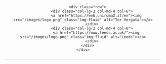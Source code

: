 <html>
<head>
    <meta charset="utf-8">
    <meta name="viewport" content="width=device-width, initial-scale=1">
    <link rel="stylesheet" href="https://www.markuptag.com/bootstrap/5/css/bootstrap.min.css">
    
    <style>
    .logo-list {
        padding: 10px 0;
        text-align: center;
        border-bottom: 1px solid #ddd;
    }
    .logo-list img {
        display: inline-block;
        max-width: 30%;
        padding: 5px 0;
        transition: all 0.3s ease-in-out;
        -webkit-filter: grayscale(100);
        -moz-filter: grayscale(100);
        filter: grayscale(100);
    }
    .logo-list img:hover {
        filter: none;
        transform: scale(1.2);
        -webkit-filter: none;
        -moz-filter: none;
    }
    </style>
</head>

<body>
<section class="logo-list">
    <div class="container">
        <div class="row">
            <div class="col-lg-2 col-md-4 col-6">
                <a href="https://web.uniroma2.it/en"><img src="/images/logo.png" class="img-fluid" alt="Tor Vergata"></a>
            </div>
            <div class="col-lg-2 col-md-4 col-6">
                <a href="https://www.leeds.ac.uk/"><img src="/images/logo.png" class="img-fluid" alt="Leeds"></a>
            </div>
        </div>
    </div>
</section>

</body>
</html>


